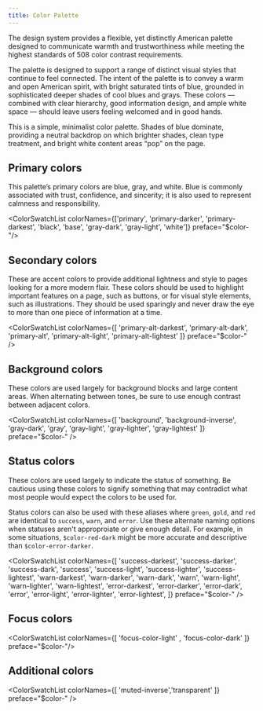 ```yaml
---
title: Color Palette
---
```


<p class="ds-text--lead">The design system provides a flexible, yet distinctly American palette designed to communicate warmth and trustworthiness while meeting the highest standards of 508 color contrast requirements.</p>

The palette is designed to support a range of distinct visual styles that continue to feel connected. The intent of the palette is to convey a warm and open American spirit, with bright saturated tints of blue, grounded in sophisticated deeper shades of cool blues and grays. These colors — combined with clear hierarchy, good information design, and ample white space — should leave users feeling welcomed and in good hands.

This is a simple, minimalist color palette. Shades of blue dominate, providing a neutral backdrop on which brighter shades, clean type treatment, and bright white content areas “pop” on the page.


## Primary colors

This palette’s primary colors are blue, gray, and white. Blue is commonly associated with trust, confidence, and sincerity; it is also used to represent calmness and responsibility.

<ColorSwatchList colorNames={['primary', 'primary-darker', 'primary-darkest', 'black', 'base', 'gray-dark', 'gray-light', 'white']} preface="$color-"/>


## Secondary colors


These are accent colors to provide additional lightness and style to pages looking for a more modern flair. These colors should be used to highlight important features on a page, such as buttons, or for visual style elements, such as illustrations. They should be used sparingly and never draw the eye to more than one piece of information at a time.

<ColorSwatchList colorNames={[ 'primary-alt-darkest', 'primary-alt-dark', 'primary-alt', 'primary-alt-light',
'primary-alt-lightest' ]} preface="$color-" />

## Background colors

These colors are used largely for background blocks and large content areas. When alternating between tones, be sure to use enough contrast between adjacent colors.

<ColorSwatchList colorNames={[ 'background', 'background-inverse', 'gray-dark', 'gray', 'gray-light',
'gray-lighter', 'gray-lightest' ]} preface="$color-" />

## Status colors

These colors are used largely to indicate the status of something.
Be cautious using these colors to signify something that may contradict what most people would expect the colors to be used for.

Status colors can also be used with these aliases where `green`, `gold`, and `red` are identical to `success`, `warn`, and `error`. Use these alternate naming options when statuses aren't approproiate or give enough detail. For example, in some situations, `$color-red-dark` might be more accurate and descriptive than `$color-error-darker`.

<ColorSwatchList colorNames={[ 'success-darkest', 'success-darker', 'success-dark', 'success', 'success-light',
'success-lighter', 'success-lightest', 'warn-darkest', 'warn-darker', 'warn-dark', 'warn',
'warn-light', 'warn-lighter', 'warn-lightest', 'error-darkest', 'error-darker', 'error-dark',
'error', 'error-light', 'error-lighter', 'error-lightest', ]} preface="$color-" />

## Focus colors

<ColorSwatchList colorNames={[ 'focus-color-light' , 'focus-color-dark' ]} preface="$color-"/>

## Additional colors

<ColorSwatchList colorNames={[ 'muted-inverse','transparent' ]} preface="$color-" />
